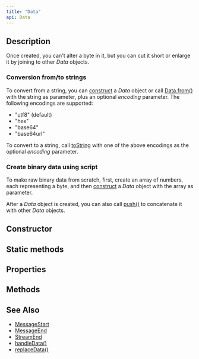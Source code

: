 ```yaml
---
title: "Data"
api: Data
---
```


## Description

<Summary/>

Once created, you can't alter a byte in it, but you can cut it short or enlarge it by joining to other _Data_ objects.

### Conversion from/to strings

To convert from a string, you can [construct](/reference/api/Data/new) a _Data_ object or call [Data.from()](/reference/api/Data/from) with the string as parameter, plus an optional _encoding_ parameter. The following encodings are supported:

- "utf8" (default)
- "hex"
- "base64"
- "base64url"

To convert to a string, call [toString](/reference/api/Data/toString) with one of the above encodings as the optional _encoding_ parameter.

### Create binary data using script

To make raw binary data from scratch, first, create an array of numbers, each representing a byte, and then [construct](/reference/api/Data/new) a _Data_ object with the array as parameter.

After a _Data_ object is created, you can also call [push()](/reference/api/Data/push) to concatenate it with other _Data_ objects.

## Constructor

<Constructor/>

## Static methods

<StaticMethods/>

## Properties

<Properties/>

## Methods

<Methods/>

## See Also

* [MessageStart](/reference/api/MessageEnd)
* [MessageEnd](/reference/api/MessageEnd)
* [StreamEnd](/reference/api/StreamEnd)
* [handleData()](/reference/api/Configuration/handleData)
* [replaceData()](/reference/api/Configuration/replaceData)
